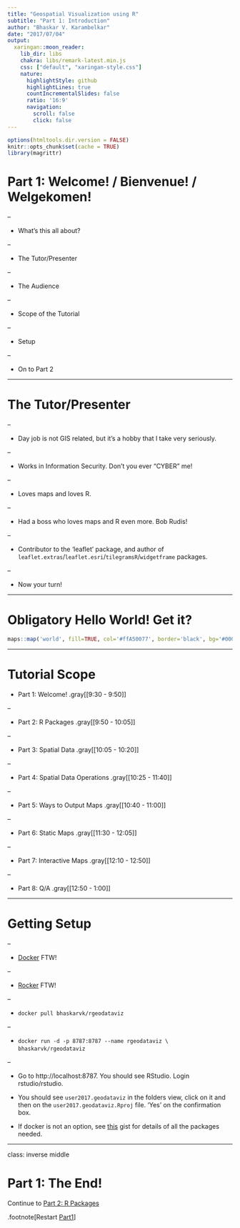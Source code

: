 ```yaml
---
title: "Geospatial Visualization using R"
subtitle: "Part 1: Introduction"
author: "Bhaskar V. Karambelkar"
date: "2017/07/04"
output:
  xaringan::moon_reader:
    lib_dir: libs
    chakra: libs/remark-latest.min.js
    css: ["default", "xaringan-style.css"]
    nature:
      highlightStyle: github
      highlightLines: true
      countIncrementalSlides: false
      ratio: '16:9'
      navigation:
        scroll: false
        click: false
---
```


```r
options(htmltools.dir.version = FALSE)
knitr::opts_chunk$set(cache = TRUE)
library(magrittr)
```

# Part 1: Welcome! / Bienvenue! / Welgekomen!

--

- What's this all about?

--

- The Tutor/Presenter

--

- The Audience 

--

- Scope of the Tutorial

--

- Setup

--

- On to Part 2

---

# The Tutor/Presenter

--

- Day job is not GIS related, but it's a hobby that I take very seriously.

--

- Works in Information Security. Don't you ever "CYBER" me!

--

- Loves maps and loves R.

--

- Had a boss who loves maps and R even more. Bob Rudis!

--

- Contributor to the 'leaflet' package, and author of `leaflet.extras`/`leaflet.esri`/`tilegramsR`/`widgetframe` packages.

--

- Now your turn!

---

# Obligatory Hello World! Get it?

```r
maps::map('world', fill=TRUE, col='#ffA50077', border='black', bg='#00000011')
```

---

# Tutorial Scope

- Part 1: Welcome! .gray[[9:30 - 9:50]]

--

- Part 2: R Packages .gray[[9:50 - 10:05]]

--

- Part 3: Spatial Data .gray[[10:05 - 10:20]]

--

- Part 4: Spatial Data Operations .gray[[10:25 - 11:40]]

--

- Part 5: Ways to Output Maps .gray[[10:40 - 11:00]]

--

- Part 6: Static Maps .gray[[11:30 - 12:05]]

--

- Part 7: Interactive Maps .gray[[12:10 - 12:50]]

--

- Part 8: Q/A .gray[[12:50 - 1:00]]

---

# Getting Setup

--

- [Docker](https://store.docker.com/search?type=edition&offering=community) FTW!

--

- [Rocker](https://hub.docker.com/u/rocker/) FTW!

--

- `docker pull bhaskarvk/rgeodataviz`

--

- `docker run -d -p 8787:8787 --name rgeodataviz \` <br/>`bhaskarvk/rgeodataviz`

--

- Go to http://localhost:8787. You should see RStudio. Login rstudio/rstudio. 

- You should see `user2017.geodataviz` in the folders view, click on it and then on the `user2017.geodataviz.Rproj` file. 'Yes' on the confirmation box.

- If docker is not an option, see [this](https://gist.github.com/bhaskarvk/32b2a03a430a04a67664b85cad89c825) gist for details of all the packages needed.

---

class: inverse middle

# Part 1: The End! 

Continue to [Part 2: R Packages](02-R_Packages.html)

.footnote[Restart [Part1](01-Introduction.html)]
